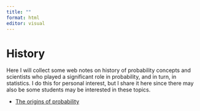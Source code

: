 ```yaml
---
title: ""
format: html
editor: visual
---
```


# History 

Here I will collect some web notes on history of probability concepts and scientists who played a significant role in probability, and in turn, in statistics. I do this for personal interest, but I share it here since there may also be some students may be interested in these topics.

- [The origins of probability](https://timesofmalta.com/articles/the-origins-of-probability.684474)
